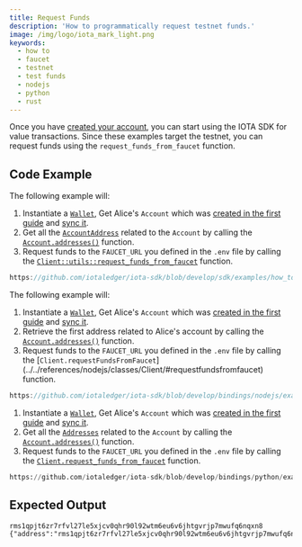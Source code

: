 ```yaml
---
title: Request Funds
description: 'How to programmatically request testnet funds.'
image: /img/logo/iota_mark_light.png
keywords:
  - how to
  - faucet
  - testnet
  - test funds
  - nodejs
  - python
  - rust
---
```



Once you have [created your account](../accounts-and-addresses/create-account.mdx),
you can start using the IOTA SDK for value transactions. Since these examples target the testnet, you can request funds
using the `request_funds_from_faucet` function.

<TipFaucet />

## Code Example

<Tabs groupId="language" queryString>
<TabItem value="rust" label="Rust">

The following example will:

1. Instantiate a [`Wallet`](https://docs.rs/iota-sdk/latest/iota_sdk/wallet/core/struct.Wallet.html), Get Alice's `Account` which was
   [created in the first guide](../accounts-and-addresses/create-account.mdx) and [sync it](../accounts-and-addresses/check-balance.mdx).
2. Get all the [`AccountAddress`](https://docs.rs/iota-sdk/latest/iota_sdk/wallet/account/types/struct.AccountAddress.html)
   related to the `Account` by calling the [`Account.addresses()`](https://docs.rs/iota-sdk/latest/iota_sdk/wallet/account/struct.AccountInner.html#method.addresses)
   function.
3. Request funds to the `FAUCET_URL` you defined in the `.env` file by calling the [`Client::utils::request_funds_from_faucet`](https://docs.rs/iota-sdk/latest/iota_sdk/client/utils/fn.request_funds_from_faucet.html) function.

```rust reference
https://github.com/iotaledger/iota-sdk/blob/develop/sdk/examples/how_tos/simple_transaction/request_funds.rs
```

</TabItem>
<TabItem value="typescript-node" label="Typescript (Node.js)">

The following example will:

1. Instantiate a [`Wallet`](https://docs.rs/iota-sdk/latest/iota_sdk/wallet/core/struct.Wallet.html), Get Alice's `Account` which was
   [created in the first guide](../accounts-and-addresses/create-account.mdx) and [sync it](../accounts-and-addresses/check-balance.mdx).
2. Retrieve the first address related to Alice's account by calling the
   [`Account.addresses()`](../../references/nodejs/classes/Account/#addresses) function.
3. Request funds to the `FAUCET_URL` you defined in the `.env` file by calling the [`Client.requestFundsFromFaucet`]
   (../../references/nodejs/classes/Client/#requestfundsfromfaucet) function.

```typescript reference
https://github.com/iotaledger/iota-sdk/blob/develop/bindings/nodejs/examples/how_tos/simple_transaction/request-funds.ts
```

</TabItem>
<TabItem value="python" label="Python">

1. Instantiate a [`Wallet`](https://docs.rs/iota-sdk/latest/iota_sdk/wallet/core/struct.Wallet.html), Get Alice's `Account` which was
   [created in the first guide](../accounts-and-addresses/create-account.mdx) and [sync it](../accounts-and-addresses/check-balance.mdx).
2. Get all the [`Addresses`](../../references/python/iota_sdk/types/address/)
   related to the `Account` by calling the [`Account.addresses()`](../../references/python/iota_sdk/wallet/account/#addresses)
   function.
3. Request funds to the `FAUCET_URL` you defined in the `.env` file by calling the
   [`Client.request_funds_from_faucet`](../../references/python/iota_sdk/client/_utils/#request_funds_from_faucet)
   function.

```python reference
https://github.com/iotaledger/iota-sdk/blob/develop/bindings/python/examples/how_tos/simple_transaction/request_funds.py
```

</TabItem>
</Tabs>

## Expected Output

```plaintext
rms1qpjt6zr7rfvl27le5xjcv0qhr90l92wtm6eu6v6jhtgvrjp7mwufq6nqxn8
{"address":"rms1qpjt6zr7rfvl27le5xjcv0qhr90l92wtm6eu6v6jhtgvrjp7mwufq6nqxn8","waitingRequests":11}
```
